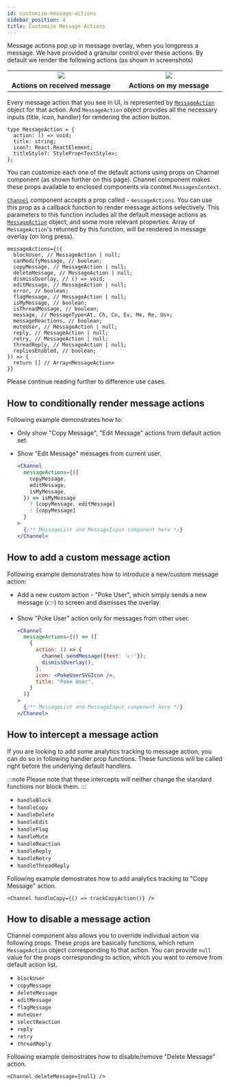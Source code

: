 ```yaml
---
id: customize-message-actions
sidebar_position: 4
title: Customize Message Actions
---
```



Message actions pop up in message overlay, when you longpress a message. We have provided a granular control over these actions.
By default we render the following actions (as shown in screenshots)

<table>
  <tr>
    <td align='center' width="33%"><img src={messageActions}/></td>
    <td align='center' width="33%"><img src={myMessageActions}/></td>
  </tr>
  <tr></tr>
  <tr>
    <td align='center'><strong>Actions on received message</strong></td>
    <td align='center'><strong>Actions on my message</strong></td>
  </tr>
</table>

Every message action that you see in UI, is represented by [`MessageAction`](../../object-types/message-action) object for that action. And `MessageAction` object provides all the necessary inputs (title, icon, handler) for rendering the action button.

```tsx
type MessageAction = {
  action: () => void;
  title: string;
  icon?: React.ReactElement;
  titleStyle?: StyleProp<TextStyle>;
};
```

You can customize each one of the default actions using props on Channel component (as shown further on this page). Channel component makes these props available to enclosed components via context `MessagesContext`.

[`Channel`](../) component accepts a prop called - `messageActions`. You can use this prop as a callback function to render message actions selectively.
This parameters to this function includes all the default message actions as [`MessageAction`](../../object-types/message-action) object, and some more relevant properties. Array of `MessageAction`'s returned by this function, will be rendered in message overlay (on long press).

```tsx
messageActions={({
  blockUser, // MessageAction | null;
  canModifyMessage, // boolean;
  copyMessage, // MessageAction | null;
  deleteMessage, // MessageAction | null;
  dismissOverlay, // () => void;
  editMessage, // MessageAction | null;
  error, // boolean;
  flagMessage, // MessageAction | null;
  isMyMessage, // boolean;
  isThreadMessage, // boolean;
  message, // MessageType<At, Ch, Co, Ev, Me, Re, Us>;
  messageReactions, // boolean;
  muteUser, // MessageAction | null;
  reply, // MessageAction | null;
  retry, // MessageAction | null;
  threadReply, // MessageAction | null;
  repliesEnabled, // boolean;
}) => {
  return [] // Array<MessageAction>
}}
```

Please continue reading further to difference use cases.

## How to conditionally render message actions

Following example demonstrates how to:
- Only show "Copy Message", "Edit Message" actions from default action set.
- Show "Edit Message" messages from current user.

  ```jsx
  <Channel
    messageActions={({
      copyMessage,
      editMessage,
      isMyMessage,
    }) => isMyMessage
      ? [copyMessage, editMessage]
      : [copyMessage]
    }
  >
    {/** MessageList and MessageInput component here */}
  </Channel>
  ```

## How to add a custom message action

Following example demonstrates how to introduce a new/custom message action:

- Add a new custom action - "Poke User", which simply sends a new message (👉) to screen and dismisses the overlay.
- Show "Poke User" action only for messages from other user.

  ```jsx
  <Channel
    messageActions={() => ([
      {
        action: () => {
          channel.sendMessage({text: '👉'});
          dismissOverlay();
        },
        icon: <PokeUserSVGIcon />,
        title: "Poke User",
      }
    )}
  >
    {/** MessageList and MessageInput component here */}
  </Channel>
  ```

## How to intercept a message action

If you are looking to add some analytics tracking to message action, you can do so in following handler prop functions. 
These functions will be called right before the underlying default handlers.

:::note
Please note that these intercepts will neither change the standard functions nor block them.
:::

- `handleBlock`
- `handleCopy`
- `handleDelete`
- `handleEdit`
- `handleFlag`
- `handleMute`
- `handleReaction`
- `handleReply`
- `handleRetry`
- `handleThreadReply`

Following example demostrates how to add analytics tracking to "Copy Message" action.

```tsx
<Channel handleCopy={() => trackCopyAction()} />
```

## How to disable a message action

Channel component also allows you to override individual action via following props. These props are basically functions, which return `MessageAction` object corresponding to that action.
You can provide `null` value for the props corresponding to action, which you want to remove from default action list.

- `blockUser`
- `copyMessage`
- `deleteMessage`
- `editMessage`
- `flagMessage`
- `muteUser`
- `selectReaction`
- `reply`
- `retry`
- `threadReply`

<!-- With the exception of `selectReaction`, all of the functions are provided the `message` (as parameter) they are called on and must return a `MessageAction` for use in the context menu. `selectReaction` is also provided the `message` but should return an async function that takes a `reactionType`. This is called with the selected reaction type when a reaction is selected in the context menu. -->

Following example demostrates how to disable/remove "Delete Message" action.

```tsx
<Channel deleteMessage={null} />
```
